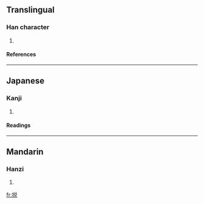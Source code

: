 {{see|挩}}

==Translingual==
===Han character===
{{Han char|rn=64|rad=手|as=07|sn=10|four=|canj=手金口山 (QCRU), X手金口山 (XQCRU)}}
# {{defn|Han|sort=手07}}
====References====
{{Han ref|kx=0434.241|hdz=31887.070|uh=635D|ud=25437}}
----
==Japanese==
===Kanji===
{{ja-kanji|grade=|rs=手07}}
# {{defn|Japanese}} 
====Readings====
{{ja-readings|on=[[たつ]] (tatsu), [[たち]] (tachi), [[せい]] (sei), [[えい]] (ei)|kun=[[とく]] (toku)}}
----
==Mandarin==
===Hanzi===
{{cmn-hanzi|tra=挩|pin=[[tuō]] ([[tuo1]])|wg=t'o<sup>1</sup>}}
# {{defn|Mandarin}}

[[fr:捝]]